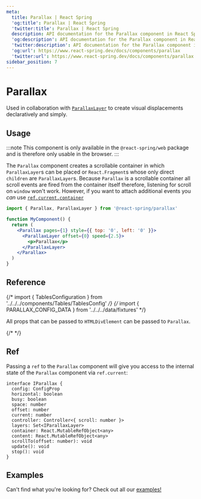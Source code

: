 ```yaml
---
meta:
  title: Parallax | React Spring
  'og:title': Parallax | React Spring
  'twitter:title': Parallax | React Spring
  description: API documentation for the Parallax component in React Spring.
  'og:description': API documentation for the Parallax component in React Spring.
  'twitter:description': API documentation for the Parallax component in React Spring.
  'og:url': https://www.react-spring.dev/docs/components/parallax
  'twitter:url': https://www.react-spring.dev/docs/components/parallax
sidebar_position: 7
---
```




# Parallax

Used in collaboration with [`ParallaxLayer`](/docs/components/parallax-layer) to create visual displacements declaratively and simply.

## Usage

:::note
This component is only available in the `@react-spring/web` package and is therefore only usable in the browser.
:::

The `Parallax` component creates a scrollable container in which `ParallaxLayer`s can be placed or `React.Fragment`s whose only
direct `children` are `ParallaxLayer`s. Because `Parallax` is a scrollable container all scroll events are fired from the container
itself therefore, listening for scroll on `window` won't work. However, if you want to attach additional events you _can_ use [`ref.current.container`](#ref)

```jsx
import { Parallax, ParallaxLayer } from '@react-spring/parallax'

function MyComponent() {
  return (
    <Parallax pages={1} style={{ top: '0', left: '0' }}>
      <ParallaxLayer offset={0} speed={2.5}>
        <p>Parallax</p>
      </ParallaxLayer>
    </Parallax>
  )
}
```

## Reference

{/* import { TablesConfiguration } from '../../../components/Tables/TablesConfig' */}
{/* import { PARALLAX_CONFIG_DATA } from '../../../data/fixtures' */}

All props that can be passed to `HTMLDivElement` can be passed to `Parallax`.

{/* <TablesConfiguration data={PARALLAX_CONFIG_DATA} /> */}

## Ref

Passing a `ref` to the `Parallax` component will give you access to the internal state of the `Parallax` component via `ref.current`:

```tsx
interface IParallax {
  config: ConfigProp
  horizontal: boolean
  busy: boolean
  space: number
  offset: number
  current: number
  controller: Controller<{ scroll: number }>
  layers: Set<IParallaxLayer>
  container: React.MutableRefObject<any>
  content: React.MutableRefObject<any>
  scrollTo(offset: number): void
  update(): void
  stop(): void
}
```

## Examples

Can't find what you're looking for? Check out all our [examples!](/examples)
